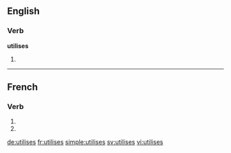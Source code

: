 {{also|utilisés}}
==English==

===Verb===
'''utilises'''

# {{third-person singular of|utilise}}

----

==French==

===Verb===
{{fr-verb-form}}

# {{conjugation of|utiliser||2|s|pres|ind|lang=fr}}
# {{conjugation of|utiliser||2|s|pres|sub|lang=fr}}

[[de:utilises]]
[[fr:utilises]]
[[simple:utilises]]
[[sv:utilises]]
[[vi:utilises]]